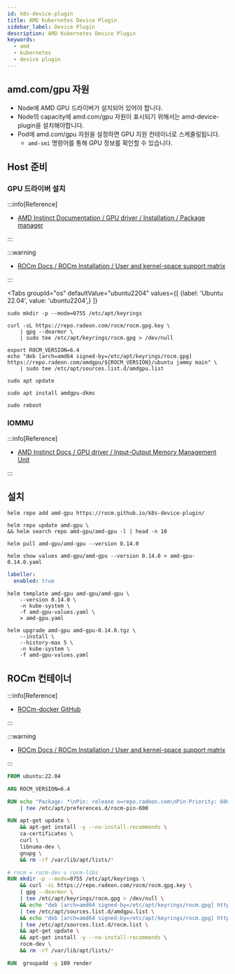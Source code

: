 ```yaml
---
id: k8s-device-plugin
title: AMD Kubernetes Device Plugin
sidebar_label: Device Plugin
description: AMD Kubernetes Device Plugin
keywords:
  - amd
  - kubernetes
  - device plugin
---
```



## amd.com/gpu 자원

- Node에 AMD GPU 드라이버가 설치되어 있어야 합니다.
- Node의 capacity에 amd.com/gpu 자원이 표시되기 위해서는 amd-device-plugin을 설치해야합니다.
- Pod에 amd.com/gpu 자원을 설정하면 GPU 지원 컨테이너로 스케줄링됩니다.
  - `amd-smi` 명령어를 통해 GPU 정보를 확인할 수 있습니다.

## Host 준비

### GPU 드라이버 설치

:::info[Reference]

- [AMD Instinct Documentation / GPU driver / Installation / Package manager](https://instinct.docs.amd.com/projects/amdgpu-docs/en/latest/install/package-manager-index.html)

:::

:::warning

- [ROCm Docs / ROCm Installation / User and kernel-space support matrix](https://rocm.docs.amd.com/projects/install-on-linux/en/latest/reference/user-kernel-space-compat-matrix.html)

:::

<Tabs
    groupId="os"
    defaultValue="ubuntu2204"
    values={[
        {label: 'Ubuntu 22.04', value: 'ubuntu2204',}
    ]}
>

<TabItem value="ubuntu2204">

```shell
sudo mkdir -p --mode=0755 /etc/apt/keyrings
```

```shell
curl -sL https://repo.radeon.com/rocm/rocm.gpg.key \
    | gpg --dearmor \
    | sudo tee /etc/apt/keyrings/rocm.gpg > /dev/null
```

```shell
export ROCM_VERSION=6.4
echo "deb [arch=amd64 signed-by=/etc/apt/keyrings/rocm.gpg] https://repo.radeon.com/amdgpu/${ROCM_VERSION}/ubuntu jammy main" \
    | sudo tee /etc/apt/sources.list.d/amdgpu.list
```

```shell
sudo apt update
```

```shell
sudo apt install amdgpu-dkms
```

```shell
sudo reboot
```

</TabItem>

</Tabs>

### IOMMU

:::info[Reference]

- [AMD Instinct Docs / GPU driver / Input-Output Memory Management Unit](https://instinct.docs.amd.com/projects/amdgpu-docs/en/latest/conceptual/iommu.html)

:::

## 설치

```shell
helm repo add amd-gpu https://rocm.github.io/k8s-device-plugin/
```

```shell
helm repo update amd-gpu \
&& helm search repo amd-gpu/amd-gpu -l | head -n 10
```

```shell
helm pull amd-gpu/amd-gpu --version 0.14.0
```

```shell
helm show values amd-gpu/amd-gpu --version 0.14.0 > amd-gpu-0.14.0.yaml
```

```yaml title="amd-gpu-values.yaml"
labeller:
  enabled: true
```

```shell
helm template amd-gpu amd-gpu/amd-gpu \
    --version 0.14.0 \
    -n kube-system \
    -f amd-gpu-values.yaml \
    > amd-gpu.yaml
```

```shell
helm upgrade amd-gpu amd-gpu-0.14.0.tgz \
    --install \
    --history-max 5 \
    -n kube-system \
    -f amd-gpu-values.yaml
```

## ROCm 컨테이너

:::info[Reference]

- [ROCm-docker GitHub](https://github.com/ROCm/ROCm-docker)

:::

:::warning

- [ROCm Docs / ROCm Installation / User and kernel-space support matrix](https://rocm.docs.amd.com/projects/install-on-linux/en/latest/reference/user-kernel-space-compat-matrix.html)

:::

```dockerfile
FROM ubuntu:22.04

ARG ROCM_VERSION=6.4

RUN echo "Package: *\nPin: release o=repo.radeon.com\nPin-Priority: 600\n" \
    | tee /etc/apt/preferences.d/rocm-pin-600

RUN apt-get update \
    && apt-get install -y --no-install-recommends \
    ca-certificates \
    curl \
    libnuma-dev \
    gnupg \
    && rm -rf /var/lib/apt/lists/*

# rocm = rocm-dev ∪ rocm-libs
RUN mkdir -p --mode=0755 /etc/apt/keyrings \
    && curl -sL https://repo.radeon.com/rocm/rocm.gpg.key \
    | gpg --dearmor \
    | tee /etc/apt/keyrings/rocm.gpg > /dev/null \
    && echo "deb [arch=amd64 signed-by=/etc/apt/keyrings/rocm.gpg] https://repo.radeon.com/amdgpu/${ROCM_VERSION}/ubuntu jammy main" \
    | tee /etc/apt/sources.list.d/amdgpu.list \
    && echo "deb [arch=amd64 signed-by=/etc/apt/keyrings/rocm.gpg] https://repo.radeon.com/rocm/apt/${ROCM_VERSION} jammy main" \
    | tee /etc/apt/sources.list.d/rocm.list \
    && apt-get update \
    && apt-get install -y --no-install-recommends \
    rocm-dev \
    && rm -rf /var/lib/apt/lists/*

RUN  groupadd -g 109 render
```
